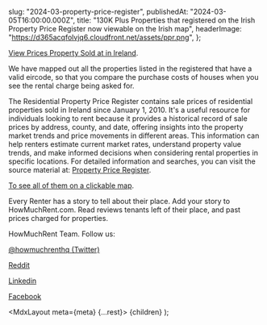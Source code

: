 
  slug: "2024-03-property-price-register",
  publishedAt: "2024-03-05T16:00:00.000Z",
  title: "130K Plus Properties that registered on the Irish Property Price Register now viewable on the Irish map",
  headerImage:
    "https://d365acqfolvjq6.cloudfront.net/assets/ppr.png",
};

[View Prices Property Sold at in Ireland](https://howmuchrent.com/r/property_price_register). 

We have mapped out all the properties listed in the registered that have a valid eircode, so that you compare the purchase costs of houses when you see the rental charge being asked for.

The Residential Property Price Register contains sale prices of residential properties sold in Ireland since January 1, 2010. It's a useful resource for individuals looking to rent because it provides a historical record of sale prices by address, county, and date, offering insights into the property market trends and price movements in different areas. This information can help renters estimate current market rates, understand property value trends, and make informed decisions when considering rental properties in specific locations. For detailed information and searches, you can visit the source material at: [Property Price Register](https://www.propertypriceregister.ie/website/npsra/pprweb.nsf/PPR?OpenForm).


[To see all of them on a clickable map](https://www.howmuchrent.com/r/property_price_register).

Every Renter has a story to tell about their place. Add your story to HowMuchRent.com. Read reviews tenants left of their place, and past prices charged for properties.



HowMuchRent Team. Follow us:

[@howmuchrenthq (Twitter)](https://twitter.com/howmuchrenthq)

[Reddit](https://www.reddit.com/r/howmuchrentIreland/)

[Linkedin](https://www.linkedin.com/company/howmuchrent)

[Facebook](https://www.facebook.com/people/Howmuchrent/61551804814487/)

  <MdxLayout meta={meta} {...rest}>
    {children}
  </MdxLayout>
);
